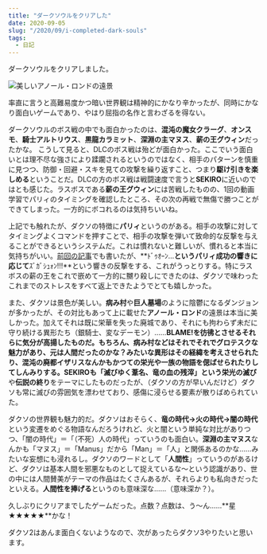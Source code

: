 ```yaml
---
title: "ダークソウルをクリアした"
date: 2020-09-05
slug: "/2020/09/i-completed-dark-souls"
tags:
  - 日記
---
```


ダークソウルをクリアしました。

![美しいアノール・ロンドの遠景](./dakuso.jpg)

率直に言うと高難易度かつ暗い世界観は精神的にかなり辛かったが、同時にかなり面白いゲームであり、やはり屈指の名作と言わざるを得ない。

ダークソウルのボス戦の中でも面白かったのは、**混沌の魔女クラーグ**、**オンスモ**、**騎士アルトリウス**、**黒龍カラミット**、**深淵の主マヌス**、**薪の王グウィン**だったかな。
こうして見ると、DLCのボス戦は殆どが面白かった。ここでいう面白いとは理不尽な強さにより蹂躙されるというのではなく、相手のパターンを慎重に見つつ、防御・回避・スキを見ての攻撃を繰り返すこと、つまり**駆け引きを楽しめる**ということだ。DLCの方のボス戦は戦闘速度で言うと**SEKIRO**に近いのではとも感じた。ラスボスである**薪の王グウィン**には苦戦したものの、1回の動画学習でパリィのタイミングを確認したところ、その次の再戦で無傷で勝つことができてしまった。一方的にボコれるのは気持ちいいね。

上記でも触れたが、ダクソの特徴に**パリィ**というのがある。相手の攻撃に対してタイミングよくコマンドを押すことで、相手の攻撃を弾いて致命的な反撃を与えることができるというシステムだ。これは慣れないと難しいが、慣れると本当に気持ちがいい。[前回の記事](https://zsupohs.netlify.app/2020/08/dark-souls)でも書いたが、**ﾄﾞｩｵｰﾝ...**というパリィ成功の響きに応じて**ｽﾞｶﾞｼｭｫﾝ!!!**という響きの反撃をする、これがうっとりする。特にラスボスの薪の王をこれで嵌めて一方的に嬲り殺しにできたのは、ダクソで味わったこれまでのストレスをすべて返上できたようでとても嬉しかった。

また、ダクソは景色が美しい。**病み村**や**巨人墓場**のように陰鬱になるダンジョンが多かったが、その対比もあって上に載せた**アノール・ロンド**の遠景は本当に美しかった。加えてそれは既に栄華を失った廃城であり、それにも拘わらず未だに守り続ける異形たち（銀騎士、変なデーモン）……**BLAME!**を彷彿とさせるそれらに気分が高揚したものだ。もちろん、**病み村**などはそれでそれでグロテスクな魅力があり、元は人間だったのかな？みたいな異形はその経緯を考えさせられたり、**混沌の廃都イザリス**なんかもかつての栄光や一族の物語を偲ばせられたりしてしんみりする。**SEKIRO**も「滅びゆく葦名、竜の血の残滓」という**栄光の滅び**や**伝説の終り**をテーマにしたものだったが、（ダクソの方が早いんだけど）ダクソも常に滅びの雰囲気を漂わせており、感傷に浸らせる要素が散りばめられていた。

ダクソの世界観も魅力的だ。ダクソはおそらく、**竜の時代→火の時代→闇の時代**という変遷をめぐる物語なんだろうけれど、火と闇という単純な対比がありつつ、「闇の時代」＝「（不死）人の時代」っていうのも面白い。**深淵の主マヌス**なんかも「マヌス」＝「Manus」だから「Man」＝「人」と関係あるのかな……みたいな妄想にも浸れるし。ダクソのワードとして「**人間性**」っていうのがあるけど、ダクソは基本人間を邪悪なものとして捉えているな～という認識があり、世の中には人間賛美がテーマの作品はたくさんあるが、それらよりも私向きだったといえる。**人間性を捧げる**というのも意味深な……（意味深か？）。

久しぶりにクリアまでしたゲームだった。点数？点数は、う～ん……**星★★★★★**かな！

ダクソ2はあんま面白くないようなので、次があったらダクソ3やりたいと思います。